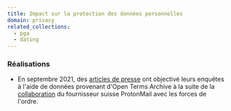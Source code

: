 ```yaml
---
title: Impact sur la protection des données personnelles
domain: privacy
related_collections:
  - pga
  - dating
---
```


### Réalisations

- En septembre 2021, des [articles de presse](https://techcrunch.com/2021/09/06/protonmail-logged-ip-address-of-french-activist-after-order-by-swiss-authorities/) ont objectivé leurs enquêtes à l'aide de données provenant d'Open Terms Archive à la suite de la [collaboration](https://opentermsarchive.org/case-studies/protonmail-clarifies-its-privacy-policies) du fournisseur suisse ProtonMail avec les forces de l'ordre.
